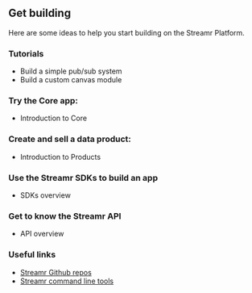 
## Get building

Here are some ideas to help you start building on the Streamr Platform.

### Tutorials
- <Link to={links.docs.tutorials.buildingPubSub}>Build a simple pub/sub system</Link>
- <Link to={links.docs.tutorials.buildingCustomModule}>Build a custom canvas module</Link>

### Try the Core app:
- <Link to={links.docs.core.root}>Introduction to Core</Link>

### Create and sell a data product:
- <Link to={links.docs.products.root}>Introduction to Products</Link>

### Use the Streamr SDKs to build an app
- <Link to={links.docs.SDKs.root}>SDKs overview</Link>

### Get to know the Streamr API
- <Link to={links.docs.api.root}>API overview</Link>

<h3 id="useful-links">Useful links</h3>

- <a href="https://github.com/streamr-dev" target="_blank">Streamr Github repos</a>
- <a href="https://github.com/streamr-dev/cli-tools" target="_blank">Streamr command line tools</a>
